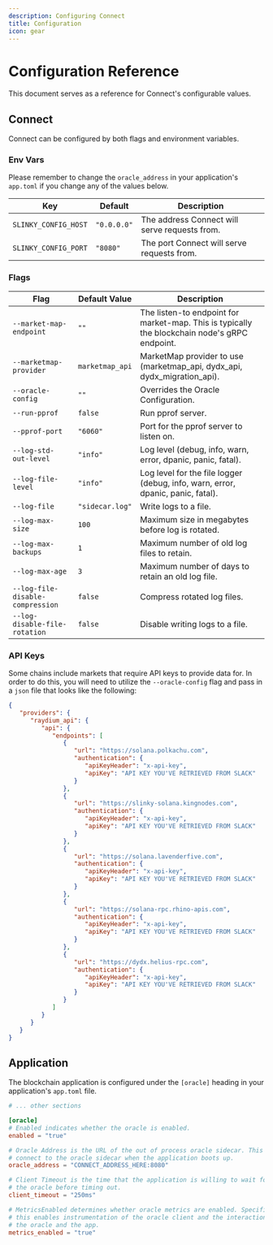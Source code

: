 ```yaml
---
description: Configuring Connect
title: Configuration
icon: gear
---
```


# Configuration Reference

This document serves as a reference for Connect's configurable values.

## Connect

Connect can be configured by both flags and environment variables.

### Env Vars

Please remember to change the `oracle_address` in your application's `app.toml` if you change any of the values below.

| Key                  | Default     | Description                                   |
|----------------------|-------------|-----------------------------------------------|
| `SLINKY_CONFIG_HOST` | `"0.0.0.0"` | The address Connect will serve requests from. |
| `SLINKY_CONFIG_PORT` | `"8080"`    | The port Connect will serve requests from.    |

### Flags


| Flag                             | Default Value   | Description                                                                                   |
|----------------------------------|-----------------|-----------------------------------------------------------------------------------------------|
| `--market-map-endpoint`          | `""`            | The listen-to endpoint for market-map. This is typically the blockchain node's gRPC endpoint. |
| `--marketmap-provider`           | `marketmap_api` | MarketMap provider to use (marketmap_api, dydx_api, dydx_migration_api).                      |
| `--oracle-config`                | `""`            | Overrides the Oracle Configuration.                                                           |
| `--run-pprof`                    | `false`         | Run pprof server.                                                                             |
| `--pprof-port`                   | `"6060"`        | Port for the pprof server to listen on.                                                       |
| `--log-std-out-level`            | `"info"`        | Log level (debug, info, warn, error, dpanic, panic, fatal).                                   |
| `--log-file-level`               | `"info"`        | Log level for the file logger (debug, info, warn, error, dpanic, panic, fatal).               |
| `--log-file`                     | `"sidecar.log"` | Write logs to a file.                                                                         |
| `--log-max-size`                 | `100`           | Maximum size in megabytes before log is rotated.                                              |
| `--log-max-backups`              | `1`             | Maximum number of old log files to retain.                                                    |
| `--log-max-age`                  | `3`             | Maximum number of days to retain an old log file.                                             |
| `--log-file-disable-compression` | `false`         | Compress rotated log files.                                                                   |
| `--log-disable-file-rotation`    | `false`         | Disable writing logs to a file.                                                               |

### API Keys

Some chains include markets that require API keys to provide data for. In order to do this, you will need to utilize the `--oracle-config` flag and pass in a `json` file that looks like the following:

```json oracle.json
{
   "providers": {
      "raydium_api": {
         "api": {
            "endpoints": [
               {
                  "url": "https://solana.polkachu.com",
                  "authentication": {
                     "apiKeyHeader": "x-api-key",
                     "apiKey": "API KEY YOU'VE RETRIEVED FROM SLACK"
                  }
               },
               {
                  "url": "https://slinky-solana.kingnodes.com",
                  "authentication": {
                     "apiKeyHeader": "x-api-key",
                     "apiKey": "API KEY YOU'VE RETRIEVED FROM SLACK"
                  }
               },
               {
                  "url": "https://solana.lavenderfive.com",
                  "authentication": {
                     "apiKeyHeader": "x-api-key",
                     "apiKey": "API KEY YOU'VE RETRIEVED FROM SLACK"
                  }
               },
               {
                  "url": "https://solana-rpc.rhino-apis.com",
                  "authentication": {
                     "apiKeyHeader": "x-api-key",
                     "apiKey": "API KEY YOU'VE RETRIEVED FROM SLACK"
                  }
               },
               {
                  "url": "https://dydx.helius-rpc.com",
                  "authentication": {
                     "apiKeyHeader": "x-api-key",
                     "apiKey": "API KEY YOU'VE RETRIEVED FROM SLACK"
                  }
               }
            ]
         }
      }
   }
}


```

## Application

The blockchain application is configured under the `[oracle]` heading in your application's `app.toml` file.

```toml app.toml
# ... other sections

[oracle]
# Enabled indicates whether the oracle is enabled.
enabled = "true"

# Oracle Address is the URL of the out of process oracle sidecar. This is used to
# connect to the oracle sidecar when the application boots up.
oracle_address = "CONNECT_ADDRESS_HERE:8080"

# Client Timeout is the time that the application is willing to wait for responses from
# the oracle before timing out.
client_timeout = "250ms"

# MetricsEnabled determines whether oracle metrics are enabled. Specifically,
# this enables instrumentation of the oracle client and the interaction between
# the oracle and the app.
metrics_enabled = "true"
```